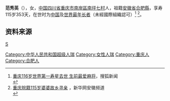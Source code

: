 {{Infobox person 
|name = 范秀英
|birth_date = {{birth date|1892|4|11}}（據稱）
|birth_place = {{QING}}[[四川省|四川省]][[重庆市|重庆市]][[南岸區|南岸區]][[南坪七村|南坪七村]]
|death_date =   {{Abbr|{{Death date and age|df=yes|2008|3|30|1892|4|11}}|据称}}
|death_place = {{PRC}}[[四川省|四川省]][[重庆市|重庆市]][[南岸區|南岸區]][[南坪七村|南坪七村]]
|known_for = [[人瑞|人瑞]]
|children = 
}}
'''范秀英'''（{{bd|1892年|4月11日|2008年|3月30日|catIdx=Fan范秀英}}），女，[[中国|中国]][[四川省|四川省]][[重庆市|重庆市]][[南岸區|南岸區]][[南坪七村|南坪七村]]人，祖籍[[安徽省|安徽省]][[合肥縣|合肥縣]]，享寿115岁353天，在世时为[[中国|中国]]及[[世界|世界]][[最年长者|最年长者]]（未經國際組織認可）<ref>[http://news.sohu.com/20080402/n256059895.shtml 重庆116岁世界第一寿星去世 生前最爱麻将]，搜狐新闻<br /></ref> <ref>[http://www.ah.xinhuanet.com/news2005/2007-07/06/content_10504276.htm 重庆皖籍115岁婆婆故乡寻亲] {{webarchive|url=https://web.archive.org/web/20160304101436/http://www.ah.xinhuanet.com/news2005/2007-07/06/content_10504276.htm |date=2016-03-04 }}，新华网安徽频道<br /></ref>。

==资料来源==
<div class="references-small">
<references />
</div>
{{China-bio-stub}}
{{DEFAULTSORT:Fan范}}
[[Category:中华人民共和国超级人瑞|Category:中华人民共和国超级人瑞]]
[[Category:女性人瑞|Category:女性人瑞]]
[[Category:重庆人|Category:重庆人]]
[[Category:合肥人|Category:合肥人]]
[[category:范姓|S]]